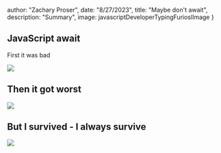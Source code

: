 



  author: "Zachary Proser",
  date: "8/27/2023",
  title: "Maybe don't await",
  description: "Summary", 
  image: javascriptDeveloperTypingFurioslImage
}


## JavaScript await

First it was bad

<Image src={javascriptDeveloperTearingHisHaImage}/>

## Then it got worst

<Image src={javascriptDeveloperGuzzlingA64Image}/>

## But I survived - I always survive

<Image src={javascriptDeveloperTypingFurioslImage}/>
